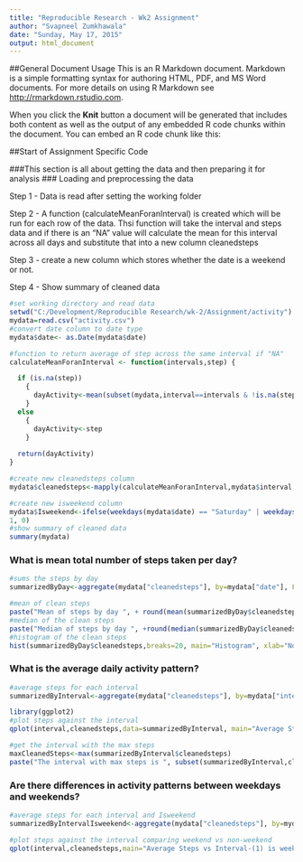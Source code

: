 ```yaml
---
title: "Reproducible Research - Wk2 Assignment"
author: "Svapneel Zumkhawala"
date: "Sunday, May 17, 2015"
output: html_document
---
```


##General Document Usage
This is an R Markdown document. Markdown is a simple formatting syntax for authoring HTML, PDF, and MS Word documents. For more details on using R Markdown see <http://rmarkdown.rstudio.com>.

When you click the **Knit** button a document will be generated that includes both content as well as the output of any embedded R code chunks within the document. You can embed an R code chunk like this:

##Start of Assignment Specific Code

###This section is all about getting the data and then preparing it for analysis
### Loading and preprocessing the data

 Step 1 - Data is read after setting the working folder
 
 Step 2 - A function (calculateMeanForanInterval) is created which will be run for each row of the data. Thsi function will take the interval and steps data and if there is an "NA" value will calculate the mean for this interval  across all days and substitute that into a new column cleanedsteps 
 
 Step 3 - create a new column which stores whether the date is a weekend or not.
 
 Step 4 - Show summary of cleaned data
            

```r
#set working directory and read data
setwd("C:/Development/Reproducible Research/wk-2/Assignment/activity")
mydata=read.csv("activity.csv")
#convert date column to date type
mydata$date<- as.Date(mydata$date)

#function to return average of step across the same interval if "NA" 
calculateMeanForanInterval <- function(intervals,step) {

  if (is.na(step))
    {
      dayActivity<-mean(subset(mydata,interval==intervals & !is.na(steps))$steps)
    }
  else
    {
      dayActivity<-step
    }
   
  return(dayActivity)
}

#create new cleanedsteps column
mydata$cleanedsteps<-mapply(calculateMeanForanInterval,mydata$interval,mydata$steps)

#create new isweekend column
mydata$Isweekend<-ifelse(weekdays(mydata$date) == "Saturday" | weekdays(mydata$date) == "Sunday", 
1, 0) 
#show summary of cleaned data
summary(mydata)
```

### What is mean total number of steps taken per day?
```r
#sums the steps by day
summarizedByDay<-aggregate(mydata["cleanedsteps"], by=mydata["date"], FUN=sum, na.rm=TRUE)

#mean of clean steps
paste("Mean of steps by day ", + round(mean(summarizedByDay$cleanedsteps),2))
#median of the clean steps
paste("Median of steps by day ", +round(median(summarizedByDay$cleanedsteps),2))
#histogram of the clean steps
hist(summarizedByDay$cleanedsteps,breaks=20, main="Histogram", xlab="No of steps for each day")

```
### What is the average daily activity pattern?
```r
#average steps for each interval
summarizedByInterval<-aggregate(mydata["cleanedsteps"], by=mydata["interval"], FUN=mean, na.rm=TRUE)

library(ggplot2)
#plot steps against the interval
qplot(interval,cleanedsteps,data=summarizedByInterval, main="Average Steps vs Interval")

#get the interval with the max steps
maxCleanedSteps<-max(summarizedByInterval$cleanedsteps)
paste("The interval with max steps is ", subset(summarizedByInterval,cleanedsteps==maxCleanedSteps)$interval)

```
### Are there differences in activity patterns between weekdays and weekends?

```r
#average steps for each interval and Isweekend
summarizedByIntervalIsweekend<-aggregate(mydata["cleanedsteps"], by=mydata[c("interval","Isweekend")], FUN=mean, na.rm=TRUE)

#plot steps against the interval comparing weekend vs non-weekend
qplot(interval,cleanedsteps,main="Average Steps vs Interval-(1) is weekend and (0) is weekday", data=summarizedByIntervalIsweekend,facets=Isweekend~.)

```




